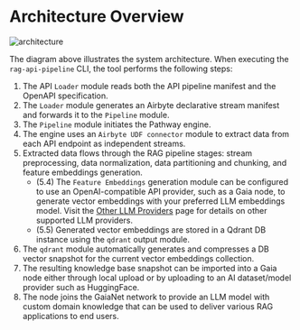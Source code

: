 # Architecture Overview

![architecture](https://raw.githubusercontent.com/raid-guild/gaianet-rag-api-pipeline/72403cc4503ce65da4e737eb8f68c03aa5772f44/architecture.png)

The diagram above illustrates the system architecture. When executing the `rag-api-pipeline` CLI, the tool performs the following steps:

1. The API `Loader` module reads both the API pipeline manifest and the OpenAPI specification.
2. The `Loader` module generates an Airbyte declarative stream manifest and forwards it to the `Pipeline` module.
3. The `Pipeline` module initiates the Pathway engine.
4. The engine uses an `Airbyte UDF connector` module to extract data from each API endpoint as independent streams.
5. Extracted data flows through the RAG pipeline stages: stream preprocessing, data normalization, data partitioning and chunking, and feature embeddings generation.
    - (5.4) The `Feature Embeddings` generation module can be configured to use an OpenAI-compatible API provider, such as a Gaia node, to generate vector embeddings with your preferred LLM embeddings model. Visit the [Other LLM Providers](/cli/other-llm-providers) page for details on other supported LLM providers.
    - (5.5) Generated vector embeddings are stored in a Qdrant DB instance using the `qdrant` output module.
6. The `qdrant` module automatically generates and compresses a DB vector snapshot for the current vector embeddings collection.
7. The resulting knowledge base snapshot can be imported into a Gaia node either through local upload or by uploading to an AI dataset/model provider such as HuggingFace.
8. The node joins the GaiaNet network to provide an LLM model with custom domain knowledge that can be used to deliver various RAG applications to end users.